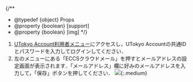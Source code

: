 
{/**
  * @typedef {object} Props
  * @property {boolean} [support]
  * @property {boolean} [img]
  */}

1. [UTokyo Account利用者メニュー](https://utacm.adm.u-tokyo.ac.jp/UserMenu/LoginServlet)にアクセスし，UTokyo Accountの共通IDとパスワードを入力してログインしてください．
1. 左のメニューにある「ECCSクラウドメール」を押すとメールアドレスの設定画面が表示されます．「メールアドレス」欄に好みのメールアドレスを入力して，「保存」ボタンを押してください．
    <If cond={props.img}>
      ![](./change-localpart.png){:.medium}
    </If>

<Support lang="ja" show={props.support} />
